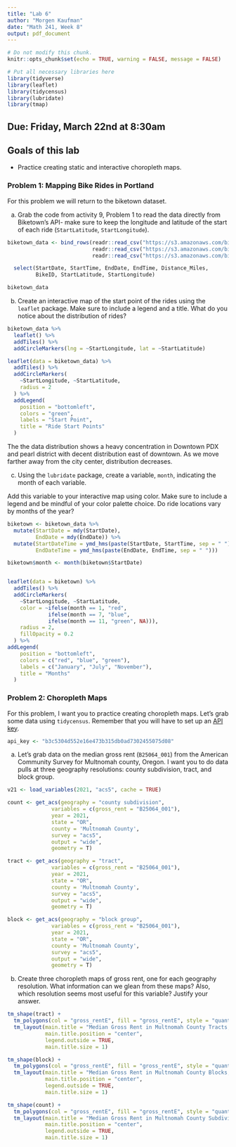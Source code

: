 ```yaml
---
title: "Lab 6"
author: "Morgen Kaufman"
date: "Math 241, Week 8"
output: pdf_document
---
```


```r
# Do not modify this chunk.
knitr::opts_chunk$set(echo = TRUE, warning = FALSE, message = FALSE)
```

```r
# Put all necessary libraries here
library(tidyverse)
library(leaflet)
library(tidycensus)
library(lubridate)
library(tmap)
```



## Due: Friday, March 22nd at 8:30am


## Goals of this lab

* Practice creating static and interactive choropleth maps.

### Problem 1: Mapping Bike Rides in Portland

For this problem we will return to the biketown dataset.

a. Grab the code from activity 9, Problem 1 to read the data directly from Biketown's API- make sure to keep the longitude and latitude of the start of each ride (`StartLatitude`, `StartLongitude`).
```r
biketown_data <- bind_rows(readr::read_csv("https://s3.amazonaws.com/biketown-tripdata-public/2017_01.csv"),
                           readr::read_csv("https://s3.amazonaws.com/biketown-tripdata-public/2017_07.csv"),
                           readr::read_csv("https://s3.amazonaws.com/biketown-tripdata-public/2017_11.csv")) %>%

  select(StartDate, StartTime, EndDate, EndTime, Distance_Miles,
         BikeID, StartLatitude, StartLongitude)

biketown_data
```

b. Create an interactive map of the start point of the rides using the `leaflet` package.  Make sure to include a legend and a title.  What do you notice about the distribution of rides?
```r
biketown_data %>% 
  leaflet() %>%
  addTiles() %>%
  addCircleMarkers(lng = ~StartLongitude, lat = ~StartLatitude)
```


```r
leaflet(data = biketown_data) %>%
  addTiles() %>%
  addCircleMarkers(
    ~StartLongitude, ~StartLatitude,
    radius = 2
  ) %>%
  addLegend(
    position = "bottomleft",
    colors = "green",
    labels = "Start Point",
    title = "Ride Start Points"
  )
```

The the data distribution shows a heavy concentration in Downtown PDX and pearl district with decent distribution east of downtown. As we move farther away from the city center, distribution decreases.


c. Using the `lubridate` package, create a variable, `month`, indicating the month of each variable.

Add this variable to your interactive map using color.  Make sure to include a legend and be mindful of your color palette choice.  Do ride locations vary by months of the year?

```r
biketown <- biketown_data %>%
  mutate(StartDate = mdy(StartDate),
         EndDate = mdy(EndDate)) %>%
  mutate(StartDateTime = ymd_hms(paste(StartDate, StartTime, sep = " ")),
         EndDateTime = ymd_hms(paste(EndDate, EndTime, sep = " "))) 

biketown$month <- month(biketown$StartDate)


leaflet(data = biketown) %>%
  addTiles() %>%
  addCircleMarkers(
    ~StartLongitude, ~StartLatitude,
    color = ~ifelse(month == 1, "red",
             ifelse(month == 7, "blue",
             ifelse(month == 11, "green", NA))),
    radius = 2,
    fillOpacity = 0.2
  ) %>%
addLegend(
    position = "bottomleft", 
    colors = c("red", "blue", "green"),
    labels = c("January", "July", "November"), 
    title = "Months"  
  )

```


### Problem 2: Choropleth Maps

For this problem, I want you to practice creating choropleth maps.  Let's grab some data using `tidycensus`.  Remember that you will have to set up an [API key](https://api.census.gov/data/key_signup.html).

```r
api_key <- "b3c5304d552e16e473b315db0ad7302455075d08"
```

a. Let's grab data on the median gross rent (`B25064_001`) from the American Community Survey for Multnomah county, Oregon.  I want you to do data pulls at three geography resolutions: county subdivision, tract, and block group.

```r

v21 <- load_variables(2021, "acs5", cache = TRUE)

count <- get_acs(geography = "county subdivision", 
              variables = c(gross_rent = "B25064_001"), 
              year = 2021,
              state = "OR",
              county = 'Multnomah County',
              survey = "acs5",
              output = "wide",
              geometry = T)

tract <- get_acs(geography = "tract", 
              variables = c(gross_rent = "B25064_001"), 
              year = 2021,
              state = "OR",
              county = 'Multnomah County',
              survey = "acs5",
              output = "wide",
              geometry = T)

block <- get_acs(geography = "block group", 
              variables = c(gross_rent = "B25064_001"), 
              year = 2021,
              state = "OR",
              county = 'Multnomah County',
              survey = "acs5",
              output = "wide",
              geometry = T)
```


b. Create three choropleth maps of gross rent, one for each geography resolution.  What information can we glean from these maps?  Also, which resolution seems most useful for this variable?  Justify your answer.

```r
tm_shape(tract) +
  tm_polygons(col = "gross_rentE", fill = "gross_rentE", style = "quantile", title = "Median Gross Rent") +
  tm_layout(main.title = "Median Gross Rent in Multnomah County Tracts, 2018-2022",
            main.title.position = "center",
            legend.outside = TRUE,
            main.title.size = 1)

tm_shape(block) +
  tm_polygons(col = "gross_rentE", fill = "gross_rentE", style = "quantile", title = "Median Gross Rent") +
  tm_layout(main.title = "Median Gross Rent in Multnomah County Blocks, 2018-2022",
            main.title.position = "center",
            legend.outside = TRUE,
            main.title.size = 1)

tm_shape(count) +
  tm_polygons(col = "gross_rentE", fill = "gross_rentE", style = "quantile", title = "Median Gross Rent") +
  tm_layout(main.title = "Median Gross Rent in Multnomah County Subdivisions, 2018-2022",
            main.title.position = "center",
            legend.outside = TRUE,
            main.title.size = 1)
```

